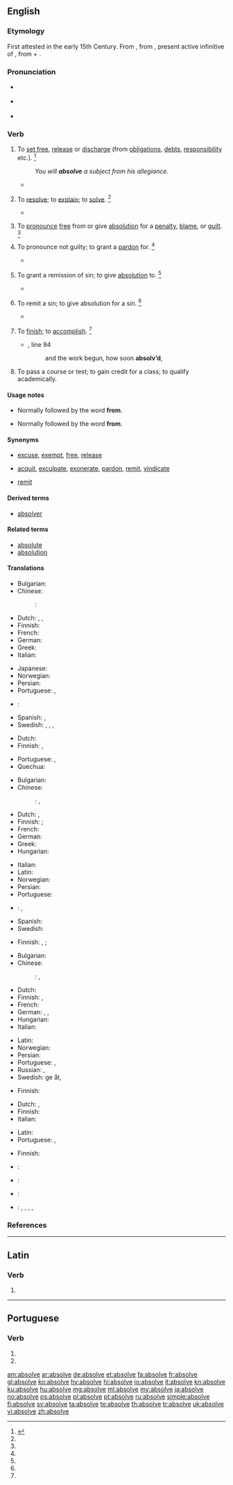 ==English==

===Etymology===
First attested in the early 15th Century. From {{etyl|enm|en}} {{term|absolven|lang=enm}}, from {{etyl|la|en}} {{term|absolvere|lang=la}}, present active infinitive of {{m|la|absolvō||set free, acquit}}, from {{term|ab||away from|lang=la}} + {{m|la|solvō||loosen, free, release}}.

===Pronunciation===
* {{a|UK}} {{IPA|/əbˈzɒlv/|lang=en}}
* {{a|US}} {{IPA|/æbˈzɑlv/|/æbˈsɑlv/|/əbˈzɑlv/|/əbˈsɑlv/|lang=en}}
* {{audio|en-us-absolve.ogg|Audio (US)|lang=en}}

===Verb===
{{en-verb|absolv|ing}}

# {{context|transitive|lang=en}} To [[set free]], [[release]] or [[discharge]] (from [[obligation]]s, [[debt]]s, [[responsibility]] etc.). {{defdate|First attested around 1350 to 1470.}}<ref name=SOED>{{R:SOED5|page=9}}</ref>
#: ''You will '''absolve''' a subject from his allegiance.''
#* {{quote-book|year=1855|author=[[w:Thomas Babington Macaulay|Thomas Babington Macaulay]]|title=The History of England from the Accession of James II|volume=III|chapter-number=XIV|passage=Halifax was '''absolved''' by a majority of fourteen.}}
# {{context|transitive|obsolete|lang=en}} To [[resolve]]; to [[explain]]; to [[solve]]. {{defdate|Attested from the late 15<sup>th</sup> century until the mid 17<sup>th</sup> century.}}<ref name=SOED/>
#* {{quote-book|year=1646|author=[[w:Thomas Browne|Sir Thomas Browne]]|title=[[w:Pseudodoxia Epidemica|Pseudodoxia Epidemica]]|chapter-number=VI|page=x|url=http://penelope.uchicago.edu/pseudodoxia/pseudodoxia.shtml|passage=We shall not '''absolve''' the doubt.}}
# {{context|transitive|lang=en}} To [[pronounce]] [[free]] from or give [[absolution]] for a [[penalty]], [[blame]], or [[guilt]]. {{defdate|First attested in the mid 16<sup>th</sup> century.}}<ref name=SOED/>
# {{context|transitive|legal|lang=en}} To pronounce not guilty; to grant a [[pardon]] for. {{defdate|First attested in the mid 16<sup>th</sup> century.}}<ref name=SOED/>
#* {{quote-book|year=1807|author=[[w:Alexander Pope]]|title=The Odyssey by Homer (English translation)|passage='''Absolves''' the just, and dooms the guilty souls.}}
# {{context|transitive|theology|lang=en}} To grant a remission of sin; to give [[absolution]] to. {{defdate|First attested in the mid 16<sup>th</sup> century.}}<ref name=SOED/>
#* {{quote-book|year=1597|author=[[w:William Shakespeare]]|title=Romeo and Juliet|section=Act 3, Scene 5| passage=To make confession and to be '''absolved'''.}}
# {{context|transitive|theology|lang=en}} To remit a sin; to give absolution for a sin. {{defdate|First attested in the late 16<sup>th</sup> century.}}<ref name=SOED/>
#* {{quote-book|year=1782|author=[[w:Edward Gibbon|Edward Gibbon]]|title=History Of The Decline And Fall Of The Roman Empire|volume=VI|chapter-number=LXVII|passage=In his name I '''absolve''' your perjury and sanctify your arms.}}
# {{context|transitive|obsolete|lang=en}} To [[finish]]; to [[accomplish]]. {{defdate|Attested from the late 16<sup>th</sup> century until the early 19<sup>th</sup> century.}}<ref name=SOED/>
#* {{RQ:Milton Lost|VII}}, line 94
#*: and the work begun, how soon '''absolv’d''',
# {{context|transitive|lang=en}} To pass a course or test; to gain credit for a class; to qualify academically.

====Usage notes====
* {{sense|to set free, release from obligations}} Normally followed by the word '''from'''.
* {{sense|to pronounce free from; give absolution for blame}} Normally followed by the word '''from'''.

====Synonyms====
* {{sense|set free}} [[excuse]], [[exempt]], [[free]], [[release]]
* {{sense|pronounce free or give absolution}} [[acquit]], [[exculpate]], [[exonerate]], [[pardon]], [[remit]], [[vindicate]]
* {{sense|theology: to pronounce free or give absolution from sin}} [[remit]]

====Derived terms====
* [[absolver]]

====Related terms====
* [[absolute]]
* [[absolution]]

====Translations====
{{trans-top|to set free}}
* Bulgarian: {{t+|bg|освобождавам}}
* Chinese:
*: {{ttbc|cmn}}: {{t+|cmn|使免除|tr=shǐ miǎnchú|sc=Hani}}
* Dutch: {{t+|nl|vergeven}}, {{t+|nl|kwijtschelden}}, {{t|nl|ontheffen}}
* Finnish: {{t+|fi|vapauttaa}}
* French: {{t+|fr|absoudre}}
* German: {{t|de|entbinden}}
* Greek: {{t|el|απαλλάσω|tr=apaláso}}
* Italian: {{t+|it|assolvere}}
{{trans-mid}}
* Japanese: {{t+|ja|解放|alt=解放する|tr=かいほうする, ''kaihō suru''}}
* Norwegian: {{t|no|frikjenne}}
* Persian: {{t+|fa|معاف کردن|sc=fa-Arab}}
* Portuguese: {{t+|pt|eximir}}, {{t+|pt|exonerar}}
* {{ttbc|ru}}: {{t|ru|[[освобождать]] [[от]]|tr=osvoboždat’ ot|sc=Cyrl}} <!-- was "[[освобождать]] [[от]]" - assumed sum-of-parts; if an idiom, remove the wikilinks to the individual words. see [[User:Kephir/gadgets/xte#Translation_fixing]] -->
* Spanish: {{t+|es|absolver}}, {{t|es|exculpar}}
* Swedish: {{t|sv|frikalla}}, {{t+|sv|frita}}, {{t+|sv|fritaga}}, {{t+|sv|lösa}}
{{trans-bottom}}

{{trans-top|obsolete: to resolve or explain}}
* Dutch: {{t+|nl|uitleggen}}
* Finnish: {{t+|fi|ratkaista}}, {{t+|fi|selittää}}
{{trans-mid}}
* Portuguese: {{t+|pt|resolver}}, {{t+|pt|solucionar}}
* Quechua: {{t|qu|ch'uyanchay}}
{{trans-bottom}}

{{trans-top|to pronounce free or give absolution}}
* Bulgarian: {{t+|bg|оправдавам}}
* Chinese:
*: {{ttbc|cmn}}: {{t|cmn|寬恕|sc=Hani}}, {{t+|cmn|宽恕|tr=kuānshù|sc=Hani}}
* Dutch: {{t+|nl|vrijspreken}}, {{t+|nl|vergeven}}
* Finnish: {{t|fi|armahtaa}}; {{t|fi|[[vapauttaa]] [[syytöksistä]]}}
* French: {{t+|fr|absoudre}}
* German: {{t+|de|freisprechen}}
* Greek: {{t+|el|συγχωρώ|tr=singhoró}}
* Hungarian: {{t+|hu|feloldoz}}
{{trans-mid}}
* Italian: {{t+|it|assolvere}}
* Latin: {{t+|la|absolvō}}
* Norwegian: {{t|no|frikjenne}}
* Persian: {{t+|fa|عفو کردن|sc=fa-Arab}}
* Portuguese: {{t+|pt|absolver}}
* {{ttbc|ru}}: {{t|ru|[[освобождать]] [[от]]|tr=osvoboždat’ ot|sc=Cyrl}} <!-- was "[[освобождать]] [[от]]" - assumed sum-of-parts; if an idiom, remove the wikilinks to the individual words. see [[User:Kephir/gadgets/xte#Translation_fixing]] -->, {{t+|ru|снимать|tr=snimát’}}
* Spanish: {{t+|es|absolver}}
* Swedish: {{t+|sv|frikänna}}
{{trans-bottom}}

{{trans-top|law: to pronounce not guilty; to grant a pardon for}}
* Finnish: {{t+|fi|vapauttaa}}, {{t|fi|[[todeta]] [[syyttömäksi]]}}; {{t|fi|armahtaa}}
{{trans-mid}}
{{trans-bottom}}

{{trans-top|theology: to pronounce free or give absolution from sin}}
* Bulgarian: {{t+|bg|опрощавам}}
* Chinese:
*: {{ttbc|cmn}}: {{t+|cmn|赦免|tr=shèmiǎn|sc=Hani}}, {{t+|cmn|赦罪|tr=shèzuì|sc=Hani}}
* Dutch: {{t+|nl|vergeven}}
* Finnish: {{t|fi|armahtaa}}, {{t|fi|[[antaa]] [[synninpäästö]]}}
* French: {{t+|fr|absoudre}}
* German: {{t+|de|freisprechen}}, {{t|de|lossprechen}}, {{t+|de|absolvieren}}
* Hungarian: {{t+|hu|feloldoz}}
* Italian: {{t+|it|assolvere}}
{{trans-mid}}
* Latin: {{t+|la|absolvo}}
* Norwegian: {{t+|no|tilgi}}
* Persian: {{t+|fa|آمرزیدن|sc=fa-Arab}}
* Portuguese: {{t+|pt|absolver}}, {{t+|pt|redimir}}
* Russian: {{t+|ru|прощать|tr=proščát’}}, {{t+|ru|отпускать|tr=otpuskát’}}
* Swedish: ge {{t+|sv|absolution}} åt, {{t+|sv|avlösa}}
{{trans-bottom}}

{{trans-top|theology: to remit a sin; to give absolution for a sin}}
* Finnish: {{t+|fi|antaa anteeksi}}
{{trans-mid}}
{{trans-bottom}}

{{trans-top|obsolete: to finish, accomplish}}
* Dutch: {{t+|nl|beëindigen}}, {{t+|nl|afwerken}}
* Finnish: {{t+|fi|suorittaa}}
* Italian: {{t+|it|assolvere}}
{{trans-mid}}
* Latin: {{t+|la|absolvō}}
* Portuguese: {{t+|pt|terminar}}, {{t+|pt|acabar}}
{{trans-bottom}}

{{trans-top|to pass a course or test; to gain credit for a class; to qualify academically}}
* Finnish: {{t+|fi|suorittaa}}
{{trans-mid}}
{{trans-bottom}}

{{checktrans-top}}
* {{ttbc|ar}}: {{t|ar|أحلّت|sc=Arab}}
* {{ttbc|ko}}: {{t|ko|방면하십시요|tr=bangmyeonhasipsiyo|sc=Kore}}
* {{ttbc|nov}}: {{t|nov|absolu}}
* {{ttbc|es}}: {{t+|es|absolver}}, {{t+|es|eximir}}, {{t+|es|dispensar}}, {{t|es|exculpar}}, {{t|es|exonerar}}
{{trans-bottom}}

===References===
<references/>

----

==Latin==

===Verb===
{{la-verb-form|absolve}}

# {{conjugation of|absolvō||2|s|pres|act|imp|lang=la}}

----

==Portuguese==

===Verb===
{{pt-verb-form}}

# {{conjugation of|absolver||3|s|present|indicative|lang=pt}}
# {{conjugation of|absolver||2|s|imperative|lang=pt}}

[[am:absolve]]
[[ar:absolve]]
[[de:absolve]]
[[et:absolve]]
[[fa:absolve]]
[[fr:absolve]]
[[gl:absolve]]
[[ko:absolve]]
[[hy:absolve]]
[[hi:absolve]]
[[io:absolve]]
[[it:absolve]]
[[kn:absolve]]
[[ku:absolve]]
[[hu:absolve]]
[[mg:absolve]]
[[ml:absolve]]
[[my:absolve]]
[[ja:absolve]]
[[no:absolve]]
[[ps:absolve]]
[[pl:absolve]]
[[pt:absolve]]
[[ru:absolve]]
[[simple:absolve]]
[[fi:absolve]]
[[sv:absolve]]
[[ta:absolve]]
[[te:absolve]]
[[th:absolve]]
[[tr:absolve]]
[[uk:absolve]]
[[vi:absolve]]
[[zh:absolve]]